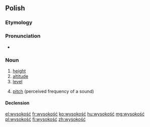 ==Polish==
{{wikipedia|lang=pl|dab=Wysokość}}
===Etymology===
{{suffix|wysoki|ość|lang=pl}}

===Pronunciation===
* {{audio|Pl-wysokość.ogg|audio}}

===Noun===
{{pl-noun|f}}

# [[height]]
# [[altitude]]
# [[level]]
# {{context|acoustics|lang=pl}} [[pitch]] (perceived frequency of a sound)

====Declension====
{{pl-decl-noun-ść|wysokoś}}

[[el:wysokość]]
[[fr:wysokość]]
[[ko:wysokość]]
[[hu:wysokość]]
[[mg:wysokość]]
[[pl:wysokość]]
[[fi:wysokość]]
[[zh:wysokość]]